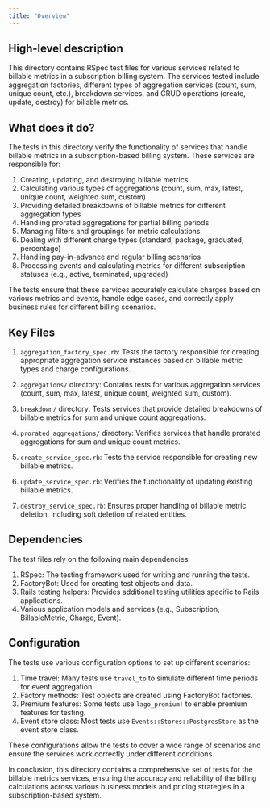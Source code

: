 ```yaml
---
title: "Overview"
---
```


## High-level description
This directory contains RSpec test files for various services related to billable metrics in a subscription billing system. The services tested include aggregation factories, different types of aggregation services (count, sum, unique count, etc.), breakdown services, and CRUD operations (create, update, destroy) for billable metrics.

## What does it do?
The tests in this directory verify the functionality of services that handle billable metrics in a subscription-based billing system. These services are responsible for:

1. Creating, updating, and destroying billable metrics
2. Calculating various types of aggregations (count, sum, max, latest, unique count, weighted sum, custom)
3. Providing detailed breakdowns of billable metrics for different aggregation types
4. Handling prorated aggregations for partial billing periods
5. Managing filters and groupings for metric calculations
6. Dealing with different charge types (standard, package, graduated, percentage)
7. Handling pay-in-advance and regular billing scenarios
8. Processing events and calculating metrics for different subscription statuses (e.g., active, terminated, upgraded)

The tests ensure that these services accurately calculate charges based on various metrics and events, handle edge cases, and correctly apply business rules for different billing scenarios.

## Key Files
1. `aggregation_factory_spec.rb`: Tests the factory responsible for creating appropriate aggregation service instances based on billable metric types and charge configurations.

2. `aggregations/` directory: Contains tests for various aggregation services (count, sum, max, latest, unique count, weighted sum, custom).

3. `breakdown/` directory: Tests services that provide detailed breakdowns of billable metrics for sum and unique count aggregations.

4. `prorated_aggregations/` directory: Verifies services that handle prorated aggregations for sum and unique count metrics.

5. `create_service_spec.rb`: Tests the service responsible for creating new billable metrics.

6. `update_service_spec.rb`: Verifies the functionality of updating existing billable metrics.

7. `destroy_service_spec.rb`: Ensures proper handling of billable metric deletion, including soft deletion of related entities.

## Dependencies
The test files rely on the following main dependencies:

1. RSpec: The testing framework used for writing and running the tests.
2. FactoryBot: Used for creating test objects and data.
3. Rails testing helpers: Provides additional testing utilities specific to Rails applications.
4. Various application models and services (e.g., Subscription, BillableMetric, Charge, Event).

## Configuration
The tests use various configuration options to set up different scenarios:

1. Time travel: Many tests use `travel_to` to simulate different time periods for event aggregation.
2. Factory methods: Test objects are created using FactoryBot factories.
3. Premium features: Some tests use `lago_premium!` to enable premium features for testing.
4. Event store class: Most tests use `Events::Stores::PostgresStore` as the event store class.

These configurations allow the tests to cover a wide range of scenarios and ensure the services work correctly under different conditions.

In conclusion, this directory contains a comprehensive set of tests for the billable metrics services, ensuring the accuracy and reliability of the billing calculations across various business models and pricing strategies in a subscription-based system.